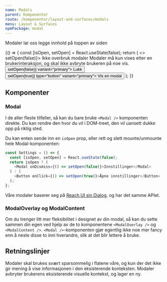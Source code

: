 ```yaml
---
name: Modals
parent: Komponenter
route: /komponenter/layout-and-surfaces/modals
menu: Layout & Surfaces
npmPackage: modal
---
```



<PageHeader>Modaler lar oss legge innhold på toppen av siden</PageHeader>

<Playground>
  {() => {
    const [isOpen, setOpen] = React.useState(false);
    return (
      <>
        <Modal isOpen={isOpen} onDismiss={() => setOpen(false)}>
          <Heading2>Ikke overbruk modaler</Heading2>
          <Paragraph>
            Modaler må kun vises etter en brukerinteraksjon, og skal ikke
            avbryte brukeren på noe vis.
          </Paragraph>
          <Button onClick={() => setOpen(false)} variant="primary">
            Lukk
          </Button>
        </Modal>
        <Button onClick={() => setOpen(true)} type="button" variant="primary">
          Vis en modal
        </Button>
      </>
    );
  }}
</Playground>

## Komponenter

### Modal

<ImportStatement imports="Modal" />
<Props of={Modal} title="Props, Modal" />

I de aller fleste tilfeller, så kan du bare bruke `<Modal />` komponenten direkte. Du kan rendre den hvor du vil i DOM-treet, den vil uansett dukke opp på riktig sted.

Du kan enten sende inn en `isOpen` prop, eller rett og slett mounte/unmounte hele Modal-komponenten:

```js
const Settings = () => {
  const [isOpen, setOpen] = React.useState(false);
  return isOpen ? (
    <Modal onDismiss={() => setOpen(false)}>Innstillinger</Modal>
  ) : (
    <Button onClick={() => setOpen(true)}>Åpne innstillinger</Button>
  );
};
```

Våre modaler baserer seg på [Reach UI sin Dialog](https://reacttraining.com/reach-ui/dialog), og har det samme APIet.

### ModalOverlay og ModalContent

<ImportStatement imports="ModalOverlay, ModalContent" />
<Props of={ModalOverlay} title="Props, ModalOverlay" />
<Props of={ModalContent} title="Props, ModalContent" />

Om du trenger litt mer fleksibilitet i designet av din modal, så kan du sette sammen din egen ved hjelp av de to komponentene `<ModalOverlay />` og `<ModalContent />`. `<Modal />`-komponenten gjør egentlig ikke noe mer fancy enn å neste disse to inni hverandre, slik at det blir lettere å bruke.

## Retningslinjer

Modaler skal brukes svært sparsommelig i flatene våre, og kun der det ikke gir mening å vise informasjonen i den eksisterende konteksten. Modaler avbryter brukerens eksisterende visuelle kontekst, og lager en ny.
